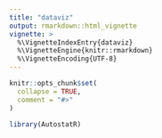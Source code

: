 ```yaml
---
title: "dataviz"
output: rmarkdown::html_vignette
vignette: >
  %\VignetteIndexEntry{dataviz}
  %\VignetteEngine{knitr::rmarkdown}
  %\VignetteEncoding{UTF-8}
---
```


```r
knitr::opts_chunk$set(
  collapse = TRUE,
  comment = "#>"
)
```

```r
library(AutostatR)
```
